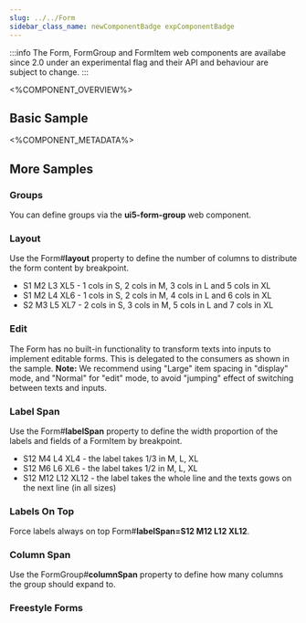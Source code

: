 ```yaml
---
slug: ../../Form
sidebar_class_name: newComponentBadge expComponentBadge
---
```



:::info
The Form, FormGroup and FormItem web components are availabe since 2.0 under an experimental flag and their API and behaviour are subject to change.
:::


<%COMPONENT_OVERVIEW%>

## Basic Sample
<Basic />

<%COMPONENT_METADATA%>

## More Samples

### Groups
You can define groups via the **ui5-form-group** web component.

<Groups />


### Layout
Use the Form#**layout** property to define the number of columns to distribute the form content by breakpoint.

- S1 M2 L3 XL5 - 1 cols in S, 2 cols in M, 3 cols in L and 5 cols in XL
- S1 M2 L4 XL6 -  1 cols in S, 2 cols in M, 4 cols in L and 6 cols in XL
- S2 M3 L5 XL7 - 2 cols in S, 3 cols in M, 5 cols in L and 7 cols in XL

<Layout />

### Edit
The Form has no built-in functionality to transform texts into inputs to implement editable forms. This is delegated to the consumers as shown in the sample.
**Note:** We recommend using "Large" item spacing in "display" mode, and "Normal" for "edit" mode, to avoid "jumping" effect of switching between texts and inputs.

<Edit />


### Label Span
Use the Form#**labelSpan** property to define the width proportion of the labels and fields of a FormItem by breakpoint.

- S12 M4 L4 XL4 - the label takes 1/3 in M, L, XL
- S12 M6 L6 XL6 - the label takes 1/2 in M, L, XL
- S12 M12 L12 XL12 - the label takes the whole line and the texts gows on the next line (in all sizes)

<LabelSpan />

### Labels On Top
Force labels always on top Form#**labelSpan=S12 M12 L12 XL12**.

<LabelsOnTop />

### Column Span
Use the FormGroup#**columnSpan** property to define how many columns the group should expand to.

<ColumnSpan />

### Freestyle Forms

<FreeStyleForm />

<FreeStyleForm2 />